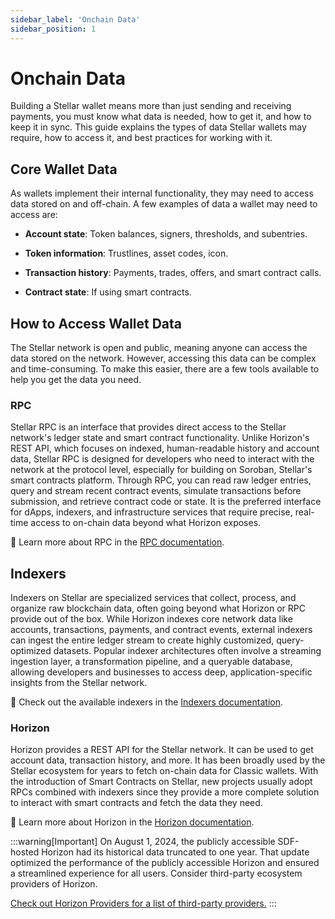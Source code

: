 ```yaml
---
sidebar_label: 'Onchain Data'
sidebar_position: 1
---
```


# Onchain Data

Building a Stellar wallet means more than just sending and receiving payments, you must know what data is needed, how to get it, and how to keep it in sync. This guide explains the types of data Stellar wallets may require, how to access it, and best practices for working with it.


## Core Wallet Data
As wallets implement their internal functionality, they may need to access data stored on and off-chain. A few examples of data a wallet may need to access are:

- **Account state**: Token balances, signers, thresholds, and subentries.

- **Token information**: Trustlines, asset codes, icon.

- **Transaction history**: Payments, trades, offers, and smart contract calls.

- **Contract state**: If using smart contracts.


## How to Access Wallet Data


The Stellar network is open and public, meaning anyone can access the data stored on the network. However, accessing this data can be complex and time-consuming. To make this easier, there are a few tools available to help you get the data you need.



### RPC

Stellar RPC is an interface that provides direct access to the Stellar network's ledger state and smart contract functionality. Unlike Horizon's REST API, which focuses on indexed, human-readable history and account data, Stellar RPC is designed for developers who need to interact with the network at the protocol level, especially for building on Soroban, Stellar's smart contracts platform. Through RPC, you can read raw ledger entries, query and stream recent contract events, simulate transactions before submission, and retrieve contract code or state. It is the preferred interface for dApps, indexers, and infrastructure services that require precise, real-time access to on-chain data beyond what Horizon exposes.

📖 Learn more about RPC in the [RPC documentation](https://developers.stellar.org/docs/data/apis/rpc).

## Indexers

Indexers on Stellar are specialized services that collect, process, and organize raw blockchain data, often going beyond what Horizon or RPC provide out of the box. While Horizon indexes core network data like accounts, transactions, payments, and contract events, external indexers can ingest the entire ledger stream to create highly customized, query-optimized datasets. Popular indexer architectures often involve a streaming ingestion layer, a transformation pipeline, and a queryable database, allowing developers and businesses to access deep, application-specific insights from the Stellar network.

📖 Check out the available indexers in the [Indexers documentation](https://developers.stellar.org/docs/data/indexers/indexer-providers).




### Horizon

Horizon provides a REST API for the Stellar network. It can be used to get account data, transaction history, and more. It has been broadly used by the Stellar ecosystem for years to fetch on-chain data for Classic wallets. With the introduction of Smart Contracts on Stellar, new projects usually adopt RPCs combined with indexers since they provide a more complete solution to interact with smart contracts and fetch the data they need.

📖 Learn more about Horizon in the [Horizon documentation](https://developers.stellar.org/docs/data/apis/horizon).


:::warning[Important]
On August 1, 2024, the publicly accessible SDF-hosted Horizon had its historical data truncated to one year. That update optimized the performance of the publicly accessible Horizon and ensured a streamlined experience for all users. Consider third-party ecosystem providers of Horizon. 

[Check out  Horizon Providers for a list of third-party providers.](https://developers.stellar.org/docs/data/apis/api-providers)
:::



